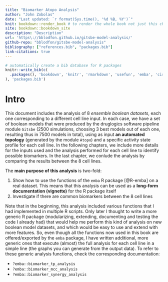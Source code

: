 ```yaml
---
title: "Biomarker Atopo Analysis"
author: "John Zobolas"
date: "Last updated: `r format(Sys.time(), '%d %B, %Y')`"
knit: bookdown::render_book # to render the whole book not just this chapter
site: bookdown::bookdown_site
description: "Description"
url: 'https\://bblodfon.github.io/gitsbe-model-analysis/'
github-repo: "bblodfon/gitsbe-model-analysis"
bibliography: ["references.bib", "packages.bib"]
link-citations: true
---
```


```r
# automatically create a bib database for R packages
knitr::write_bib(c(
  .packages(), 'bookdown', 'knitr', 'rmarkdown', 'usefun', 'emba', 'circlize'
), 'packages.bib')
```

# Intro {-}

This document includes the analysis of 8 *ensemble boolean datasets*, each one corresponding to a different cell line input. In each case, we have a set of boolean models that were produced by the druglogics software pipeline module `Gitsbe` ($2500$ simulations, choosing 3 best models out of each one, resulting thus in $7500$ models in total), using as input **an automated topology** (generated by the module `Atopo`) and a specific activity state profile for each cell line. In the following chapters, we include more details for the inputs used and the analysis performed for each cell line to identify possible biomarkers. In the last chapter, we conlude the analysis by comparing the results between the 8 cell lines.

The **main purpose of this analysis** is two-fold: 

1. Show how to use the functions of the `emba` R package [@R-emba] on a real dataset. This means that this analysis can be used as a **long-form documentation (vignette)** for the R package itself
2. Investigate if there are common biomarkers between the 8 cell lines

Note that in the beginning, this analysis included various functions that I had implemented in multiple R scripts. 
Only later I thought to write a more generic R package (modularizing, extending, documenting and testing the code I already had) that would help me perform this kind of analysis on new boolean model datasets, and which would be easy to use and extend with more features.
So, even though all the functions now used in this book are offered/exported by the `emba` package, I have written additional, more generic ones that execute (almost) the full analysis for each cell line in a simple line (the graphs you can generate from the output data). 
To refer to these generic analysis functions, check the corresponding documentation: 

- `?emba::biomarker_tp_analysis`
- `?emba::biomarker_mcc_analysis`
- `?emba::biomarker_synergy_analysis`
